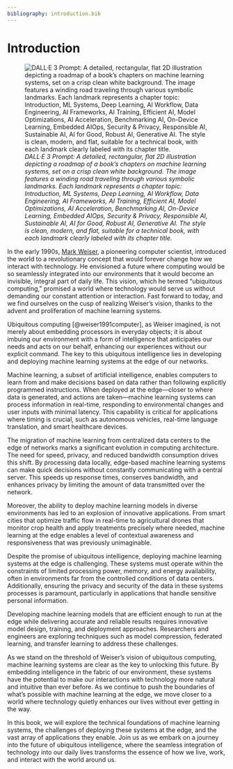```yaml
---
bibliography: introduction.bib
---
```


# Introduction {#sec-introduction}

![_DALL·E 3 Prompt: A detailed, rectangular, flat 2D illustration depicting a roadmap of a book's chapters on machine learning systems, set on a crisp clean white background. The image features a winding road traveling through various symbolic landmarks. Each landmark represents a chapter topic: Introduction, ML Systems, Deep Learning, AI Workflow, Data Engineering, AI Frameworks, AI Training, Efficient AI, Model Optimizations, AI Acceleration, Benchmarking AI, On-Device Learning, Embedded AIOps, Security & Privacy, Responsible AI, Sustainable AI, AI for Good, Robust AI, Generative AI. The style is clean, modern, and flat, suitable for a technical book, with each landmark clearly labeled with its chapter title._](images/png/cover_introduction.png)

In the early 1990s, [Mark Weiser](https://en.wikipedia.org/wiki/Mark_Weiser), a pioneering computer scientist, introduced the world to a revolutionary concept that would forever change how we interact with technology. He envisioned a future where computing would be so seamlessly integrated into our environments that it would become an invisible, integral part of daily life. This vision, which he termed "ubiquitous computing," promised a world where technology would serve us without demanding our constant attention or interaction. Fast forward to today, and we find ourselves on the cusp of realizing Weiser's vision, thanks to the advent and proliferation of machine learning systems.

Ubiquitous computing [@weiser1991computer], as Weiser imagined, is not merely about embedding processors in everyday objects; it is about imbuing our environment with a form of intelligence that anticipates our needs and acts on our behalf, enhancing our experiences without our explicit command. The key to this ubiquitous intelligence lies in developing and deploying machine learning systems at the edge of our networks.

Machine learning, a subset of artificial intelligence, enables computers to learn from and make decisions based on data rather than following explicitly programmed instructions. When deployed at the edge—closer to where data is generated, and actions are taken—machine learning systems can process information in real-time, responding to environmental changes and user inputs with minimal latency. This capability is critical for applications where timing is crucial, such as autonomous vehicles, real-time language translation, and smart healthcare devices.

The migration of machine learning from centralized data centers to the edge of networks marks a significant evolution in computing architecture. The need for speed, privacy, and reduced bandwidth consumption drives this shift. By processing data locally, edge-based machine learning systems can make quick decisions without constantly communicating with a central server. This speeds up response times, conserves bandwidth, and enhances privacy by limiting the amount of data transmitted over the network.

Moreover, the ability to deploy machine learning models in diverse environments has led to an explosion of innovative applications. From smart cities that optimize traffic flow in real-time to agricultural drones that monitor crop health and apply treatments precisely where needed, machine learning at the edge enables a level of contextual awareness and responsiveness that was previously unimaginable.

Despite the promise of ubiquitous intelligence, deploying machine learning systems at the edge is challenging. These systems must operate within the constraints of limited processing power, memory, and energy availability, often in environments far from the controlled conditions of data centers. Additionally, ensuring the privacy and security of the data in these systems processes is paramount, particularly in applications that handle sensitive personal information.

Developing machine learning models that are efficient enough to run at the edge while delivering accurate and reliable results requires innovative model design, training, and deployment approaches. Researchers and engineers are exploring techniques such as model compression, federated learning, and transfer learning to address these challenges.

As we stand on the threshold of Weiser's vision of ubiquitous computing, machine learning systems are clear as the key to unlocking this future. By embedding intelligence in the fabric of our environment, these systems have the potential to make our interactions with technology more natural and intuitive than ever before. As we continue to push the boundaries of what's possible with machine learning at the edge, we move closer to a world where technology quietly enhances our lives without ever getting in the way.

In this book, we will explore the technical foundations of machine learning systems, the challenges of deploying these systems at the edge, and the vast array of applications they enable. Join us as we embark on a journey into the future of ubiquitous intelligence, where the seamless integration of technology into our daily lives transforms the essence of how we live, work, and interact with the world around us.
